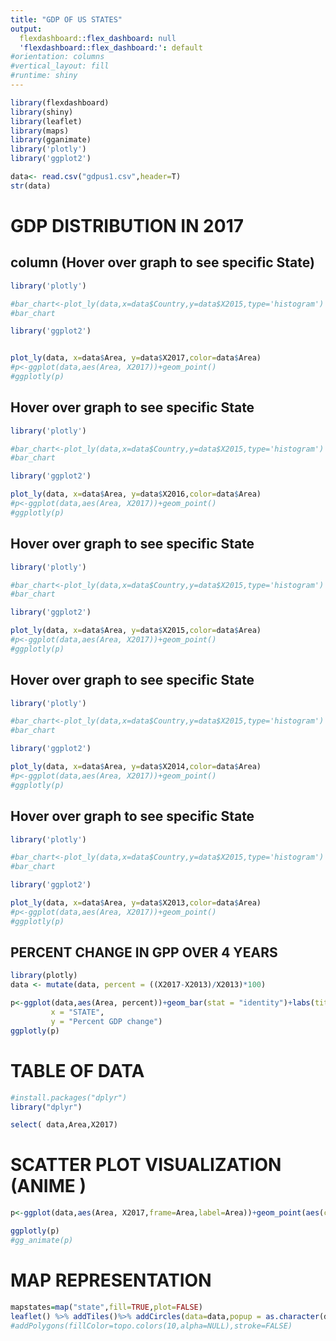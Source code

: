 ---
title: "GDP OF US STATES"
output:
  flexdashboard::flex_dashboard: null
  'flexdashboard::flex_dashboard:': default
#orientation: columns
#vertical_layout: fill
#runtime: shiny
---

```{r setup, include=FALSE}
library(flexdashboard)
library(shiny)
library(leaflet)
library(maps)
library(gganimate)
library('plotly')
library('ggplot2')

data<- read.csv("gdpus1.csv",header=T)
str(data)

```



GDP DISTRIBUTION IN 2017 
===========================================================================
column (Hover over graph to see specific State)
-----------------------------------------------------------------------
```{r}
library('plotly')

#bar_chart<-plot_ly(data,x=data$Country,y=data$X2015,type='histogram')
#bar_chart

library('ggplot2')


plot_ly(data, x=data$Area, y=data$X2017,color=data$Area)
#p<-ggplot(data,aes(Area, X2017))+geom_point()
#ggplotly(p)

```

Hover over graph to see specific State
-----------------------------------------------------------------------
```{r}
library('plotly')

#bar_chart<-plot_ly(data,x=data$Country,y=data$X2015,type='histogram')
#bar_chart

library('ggplot2')

plot_ly(data, x=data$Area, y=data$X2016,color=data$Area)
#p<-ggplot(data,aes(Area, X2017))+geom_point()
#ggplotly(p)

```
Hover over graph to see specific State
-----------------------------------------------------------------------
```{r}
library('plotly')

#bar_chart<-plot_ly(data,x=data$Country,y=data$X2015,type='histogram')
#bar_chart

library('ggplot2')

plot_ly(data, x=data$Area, y=data$X2015,color=data$Area)
#p<-ggplot(data,aes(Area, X2017))+geom_point()
#ggplotly(p)

```
Hover over graph to see specific State
-----------------------------------------------------------------------
```{r}
library('plotly')

#bar_chart<-plot_ly(data,x=data$Country,y=data$X2015,type='histogram')
#bar_chart

library('ggplot2')

plot_ly(data, x=data$Area, y=data$X2014,color=data$Area)
#p<-ggplot(data,aes(Area, X2017))+geom_point()
#ggplotly(p)

```
Hover over graph to see specific State
-----------------------------------------------------------------------
```{r}
library('plotly')

#bar_chart<-plot_ly(data,x=data$Country,y=data$X2015,type='histogram')
#bar_chart

library('ggplot2')

plot_ly(data, x=data$Area, y=data$X2013,color=data$Area)
#p<-ggplot(data,aes(Area, X2017))+geom_point()
#ggplotly(p)

```
PERCENT CHANGE IN GPP OVER 4 YEARS 
----------------------------------------------------------------------

```{r}
library(plotly) 
data <- mutate(data, percent = ((X2017-X2013)/X2013)*100)

p<-ggplot(data,aes(Area, percent))+geom_bar(stat = "identity")+labs(title = "percent of gdp change over four years",
         x = "STATE",
         y = "Percent GDP change") 
ggplotly(p)
```

TABLE OF DATA
=======================================================================

```{r}
#install.packages("dplyr")
library("dplyr")

select( data,Area,X2017)

```

SCATTER PLOT VISUALIZATION (ANIME )
==========================================================================

```{r}
p<-ggplot(data,aes(Area, X2017,frame=Area,label=Area))+geom_point(aes(color=Area,size=X2017))+geom_text(size=4,aes(label=Area))

ggplotly(p)
#gg_animate(p)

```

MAP REPRESENTATION
=========================================================================

```{r}
mapstates=map("state",fill=TRUE,plot=FALSE)
leaflet() %>% addTiles()%>% addCircles(data=data,popup = as.character(data$X2017),radius=500) 
#addPolygons(fillColor=topo.colors(10,alpha=NULL),stroke=FALSE)

```




